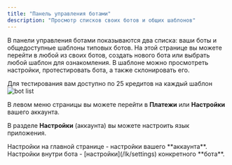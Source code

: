 ```yaml
---
title: "Панель управления ботами"
description: "Просмотр списков своих ботов и общих шаблонов"
---
```


В панели управления ботами показываются два списка: ваши боты и общедоступные шаблоны типовых ботов. На этой странице вы можете перейти в любой из своих ботов, создать нового бота или выбрать любой шаблон для ознакомления. В шаблоне можно просмотреть настройки, протестировать бота, а также склонировать его.

<Info>
  Для тестирования вам доступно по 25 кредитов на каждый шаблон 
</Info>

<img src="/images/lk-bot-list.jpg" alt="bot list" />

В левом меню страницы вы можете перейти в **Платежи** или **Настройки** вашего аккаунта.

В разделе **Настройки** (аккаунта) вы можете настроить язык приложения.

<Info>
  Настройки на главной странице - настройки вашего **аккаунта**. Настройки
  внутри бота - [настройки](/lk/settings) конкретного **бота**.
</Info>
